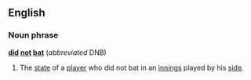 ==English==
===Noun phrase===
'''[[did]] [[not]] [[bat]]'''  (''abbreviated'' DNB)
#{{cricket}} The [[state]] of a [[player]] who did not bat in an [[innings]] played by his [[side]].
